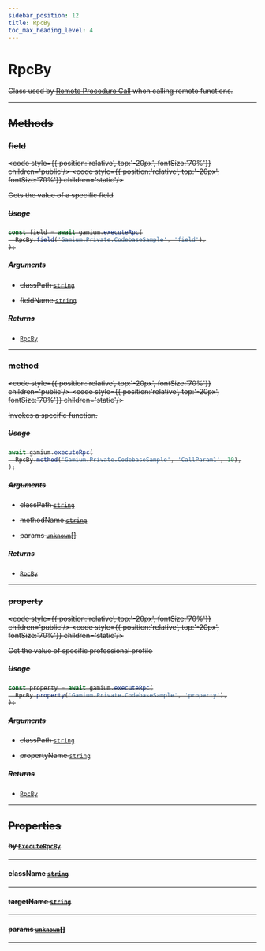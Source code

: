 ```yaml
---
sidebar_position: 12
title: RpcBy
toc_max_heading_level: 4
---
```


# RpcBy <s generated />

Class used by [Remote Procedure Call](gamium/client/rpc) when calling remote functions.

<hr class="solid" />  <s generated />

## Methods <s generated />

### field <s generated />

<s childtag /> <code style={{ position:'relative', top:'-20px', fontSize:'70%'}} children='public'/> <code style={{ position:'relative', top:'-20px', fontSize:'70%'}} children='static'/> <s generated />

Gets the value of a specific field

##### Usage

```ts
const field = await gamium.executeRpc(
  RpcBy.field('Gamium.Private.CodebaseSample', 'field'),
);
```

##### Arguments <s generated />

- classPath [`string`]( https://developer.mozilla.org/en-US/docs/Web/JavaScript/Reference/Global_Objects/String) <s generated />

- fieldName [`string`]( https://developer.mozilla.org/en-US/docs/Web/JavaScript/Reference/Global_Objects/String) <s generated />

##### Returns <s generated />

- [`RpcBy`]( rpc-by) <s generated />

<hr class="solid" />  <s generated />

### method <s generated />

<s childtag /> <code style={{ position:'relative', top:'-20px', fontSize:'70%'}} children='public'/> <code style={{ position:'relative', top:'-20px', fontSize:'70%'}} children='static'/> <s generated />

Invokes a specific function.

##### Usage

```ts
await gamium.executeRpc(
  RpcBy.method('Gamium.Private.CodebaseSample', 'CallParam1', 10),
);
```

##### Arguments <s generated />

- classPath [`string`]( https://developer.mozilla.org/en-US/docs/Web/JavaScript/Reference/Global_Objects/String) <s generated />

- methodName [`string`]( https://developer.mozilla.org/en-US/docs/Web/JavaScript/Reference/Global_Objects/String) <s generated />

- params [`unknown`]( https://developer.mozilla.org/en-US/docs/Web/JavaScript/Reference/Global_Objects/Object)[] <s generated />

##### Returns <s generated />

- [`RpcBy`]( rpc-by) <s generated />

<hr class="solid" />  <s generated />

### property <s generated />

<s childtag /> <code style={{ position:'relative', top:'-20px', fontSize:'70%'}} children='public'/> <code style={{ position:'relative', top:'-20px', fontSize:'70%'}} children='static'/> <s generated />

Get the value of specific professional profile

##### Usage

```ts
const property = await gamium.executeRpc(
  RpcBy.property('Gamium.Private.CodebaseSample', 'property'),
);
```

##### Arguments <s generated />

- classPath [`string`]( https://developer.mozilla.org/en-US/docs/Web/JavaScript/Reference/Global_Objects/String) <s generated />

- propertyName [`string`]( https://developer.mozilla.org/en-US/docs/Web/JavaScript/Reference/Global_Objects/String) <s generated />

##### Returns <s generated />

- [`RpcBy`]( rpc-by) <s generated />

<hr class="solid" />  <s generated />

## Properties <s generated />

#### by [`ExecuteRpcBy`]( ../enums/execute-rpc-by) <s generated />

<hr class="solid" />  <s generated />

#### className [`string`]( https://developer.mozilla.org/en-US/docs/Web/JavaScript/Reference/Global_Objects/String) <s generated />

<hr class="solid" />  <s generated />

#### targetName [`string`]( https://developer.mozilla.org/en-US/docs/Web/JavaScript/Reference/Global_Objects/String) <s generated />

<hr class="solid" />  <s generated />

#### params [`unknown`]( https://developer.mozilla.org/en-US/docs/Web/JavaScript/Reference/Global_Objects/Object)[] <s generated />

<hr class="solid" />  <s generated />

